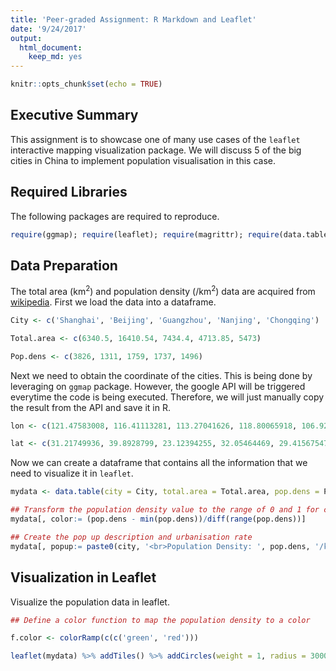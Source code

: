 ```yaml
---
title: 'Peer-graded Assignment: R Markdown and Leaflet'
date: '9/24/2017'
output:
  html_document:
    keep_md: yes
---
```

    
```r
knitr::opts_chunk$set(echo = TRUE)
```

## Executive Summary

This assignment is to showcase one of many use cases of the `leaflet` interactive mapping visualization package. We will discuss 5 of the big cities in China to implement population visualisation in this case. 

## Required Libraries

The following packages are required to reproduce.

```r
require(ggmap); require(leaflet); require(magrittr); require(data.table)
```

## Data Preparation

The total area (km<sup>2</sup>) and population density (/km<sup>2</sup>) data are acquired from [wikipedia](https://en.wikipedia.org/wiki/List_of_cities_proper_by_population). 
First we load the data into a dataframe.

```r
City <- c('Shanghai', 'Beijing', 'Guangzhou', 'Nanjing', 'Chongqing')

Total.area <- c(6340.5, 16410.54, 7434.4, 4713.85, 5473)

Pop.dens <- c(3826, 1311, 1759, 1737, 1496)
```

Next we need to obtain the coordinate of the cities. This is being done by leveraging on `ggmap` package. However, the google API will be triggered everytime the code is being executed. Therefore, we will just manually copy the result from the API and save it in R.

```r
lon <- c(121.47583008, 116.41113281, 113.27041626, 118.80065918, 106.92443848)

lat <- c(31.21749936, 39.8928799, 23.12394255, 32.05464469, 29.41567547)
```

Now we can create a dataframe that contains all the information that we need to visualize it in `leaflet`.

```r
mydata <- data.table(city = City, total.area = Total.area, pop.dens = Pop.dens, lon = lon, lat = lat)

## Transform the population density value to the range of 0 and 1 for color mapping
mydata[, color:= (pop.dens - min(pop.dens))/diff(range(pop.dens))]

## Create the pop up description and urbanisation rate
mydata[, popup:= paste0(city, '<br>Population Density: ', pop.dens, '/km2', '<br>Total Area ', total.area, 'km2')]
```

## Visualization in Leaflet

Visualize the population data in leaflet.

```r

## Define a color function to map the population density to a color

f.color <- colorRamp(c(c('green', 'red')))

leaflet(mydata) %>% addTiles() %>% addCircles(weight = 1, radius = 30000, color = f.color(mydata$color) %>% rgb(maxColorValue = 256)) %>% addMarkers(popup = mydata$popup)
```